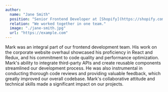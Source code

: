 ```yaml
---
author:
  name: "Jane Smith"
  position: "Senior Frontend Developer at [Shopify](https://shopify.com/)"
  relation: "We worked together in one team."
  image: "./jane-smith.jpg"
  url: "https://example.com"
---
```


Mark was an integral part of our frontend development team. His work on the corporate website overhaul showcased his proficiency in React and Redux, and his commitment to code quality and performance optimization. Mark's ability to integrate third-party APIs and create reusable components streamlined our development process. He was also instrumental in conducting thorough code reviews and providing valuable feedback, which greatly improved our overall codebase. Mark's collaborative attitude and technical skills made a significant impact on our projects.
